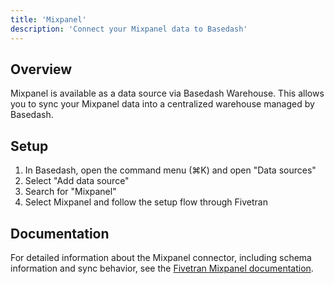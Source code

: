```yaml
---
title: 'Mixpanel'
description: 'Connect your Mixpanel data to Basedash'
---
```


## Overview

Mixpanel is available as a data source via Basedash Warehouse. This allows you to sync your Mixpanel data into a centralized warehouse managed by Basedash.

## Setup

1. In Basedash, open the command menu (⌘K) and open "Data sources"
2. Select "Add data source"
3. Search for "Mixpanel"
4. Select Mixpanel and follow the setup flow through Fivetran

## Documentation

For detailed information about the Mixpanel connector, including schema information and sync behavior, see the [Fivetran Mixpanel documentation](https://fivetran.com/docs/connectors/applications/mixpanel).

